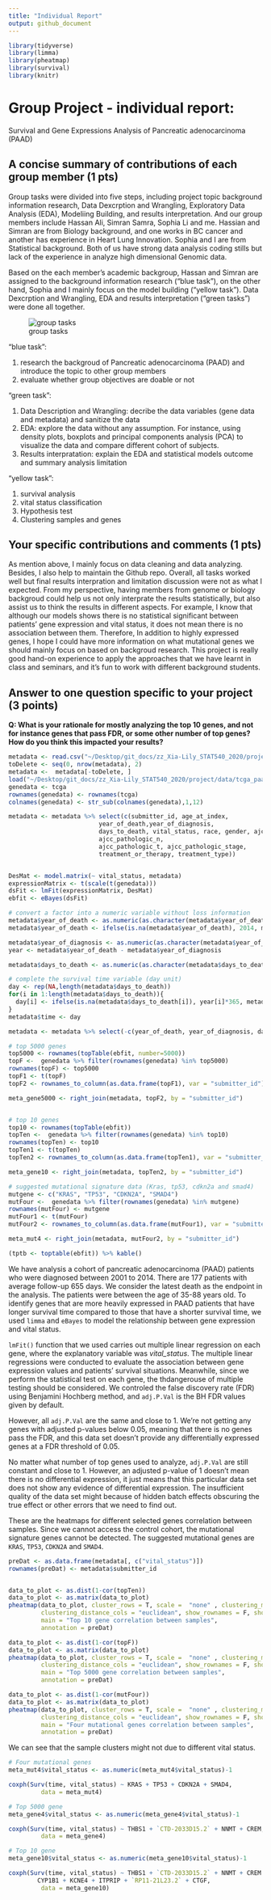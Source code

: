 ```yaml
---
title: "Individual Report"
output: github_document
---
```

```r
library(tidyverse)
library(limma)
library(pheatmap)
library(survival)
library(knitr)
```

# Group Project - individual report: 

Survival and Gene Expressions Analysis of Pancreatic adenocarcinoma (PAAD)

## A concise summary of contributions of each group member (1 pts)

Group tasks were divided into five steps, including project topic background information research, Data Dexcrption and Wrangling, Exploratory Data Analysis (EDA), Modeliing Building, and results interpretation. And our group members include Hassan Ali, Simran Samra, Sophia Li and me. Hassian and Simran are from Biology background, and one works in BC cancer and another has experience in Heart Lung Innovation. Sophia and I are from Statistical background. Both of us have strong data analysis coding stills but lack of the experience in analyze high dimensional Genomic data. 

Based on the each member's academic backgroup, Hassan and Simran are assigned to the background information research ("blue task"), on the other hand, Sophia and I mainly focus on the model building ("yellow task"). Data Dexcrption and Wrangling, EDA and results interpretation ("green tasks") were done all together. 

![group tasks](https://github.com/STAT540-UBC/zz_Xia-Lily_STAT540_2020/blob/master/project/plot/group%20tasks.png)

"blue task": 

1. research the backgroud of Pancreatic adenocarcinoma (PAAD) and introduce the topic to other group members
2. evaluate whether group objectives are doable or not

"green task":

1. Data Description and Wrangling: decribe the data variables (gene data and metadata) and sanitize the data
2. EDA: explore the data without any assumption. For instance, using density plots, boxplots and principal components analysis (PCA) to visualize the data and compare different cohort of subjects. 
3. Results interpratation: explain the EDA and statistical models outcome and summary analysis limitation

"yellow task":

1. survival analysis
2. vital status classification
3. Hypothesis test
4. Clustering samples and genes

## Your specific contributions and comments (1 pts)
As mention above, I mainly focus on data cleaning and data analyzing. Besides, I also help to maintain the Github repo. Overall, all tasks worked well but final results interpration and limitation discussion were not as what I expected. From my perspective, having members from genome or biology backgroud could help us not only interprate the results statistically, but also assist us to think the results in different aspects. For example, I know that although our models shows there is no statistical significant between patients' gene expression and vital status, it does not mean there is no association between them. Therefore, In addition to highly expressed genes, I hope I could have more information on what mutational genes we should mainly focus on based on backgroud research. This project is really good hand-on experience to apply the approaches that we have learnt in class and seminars, and it's fun to work with different background students. 

## Answer to one question specific to your project (3 points)

**Q: What is your rationale for mostly analyzing the top 10 genes, and not for instance genes that pass FDR, or some other number of top genes? How do you think this impacted your results?**

```r
metadata <- read.csv("~/Desktop/git_docs/zz_Xia-Lily_STAT540_2020/project/data/tcga_paad_clinical.csv", header = T)
toDelete <- seq(0, nrow(metadata), 2)
metadata <-  metadata[-toDelete, ]
load("~/Desktop/git_docs/zz_Xia-Lily_STAT540_2020/project/data/tcga_paad.RData")
genedata <- tcga
rownames(genedata) <- rownames(tcga)
colnames(genedata) <- str_sub(colnames(genedata),1,12)

metadata <- metadata %>% select(c(submitter_id, age_at_index, 
                         year_of_death,year_of_diagnosis, 
                         days_to_death, vital_status, race, gender, ajcc_pathologic_m, 
                         ajcc_pathologic_n, 
                         ajcc_pathologic_t, ajcc_pathologic_stage,
                         treatment_or_therapy, treatment_type))


DesMat <- model.matrix(~ vital_status, metadata)
expressionMatrix <- t(scale(t(genedata)))
dsFit <- lmFit(expressionMatrix, DesMat)
ebfit <- eBayes(dsFit)
```

```r
# convert a factor into a numeric variable without loss information
metadata$year_of_death <- as.numeric(as.character(metadata$year_of_death))
metadata$year_of_death <- ifelse(is.na(metadata$year_of_death), 2014, metadata$year_of_death)

metadata$year_of_diagnosis <- as.numeric(as.character(metadata$year_of_diagnosis))
year <- metadata$year_of_death - metadata$year_of_diagnosis

metadata$days_to_death <- as.numeric(as.character(metadata$days_to_death))

# complete the survival time variable (day unit)
day <- rep(NA,length(metadata$days_to_death))
for(i in 1:length(metadata$days_to_death)){
  day[i] <- ifelse(is.na(metadata$days_to_death[i]), year[i]*365, metadata$days_to_death[i])
}
metadata$time <- day

metadata <- metadata %>% select(-c(year_of_death, year_of_diagnosis, days_to_death))
```

```r
# top 5000 genes
top5000 <- rownames(topTable(ebfit, number=5000))
topF <-  genedata %>% filter(rownames(genedata) %in% top5000) 
rownames(topF) <- top5000
topF1 <- t(topF)
topF2 <- rownames_to_column(as.data.frame(topF1), var = "submitter_id")

meta_gene5000 <- right_join(metadata, topF2, by = "submitter_id")


# top 10 genes 
top10 <- rownames(topTable(ebfit))
topTen <-  genedata %>% filter(rownames(genedata) %in% top10) 
rownames(topTen) <- top10
topTen1 <- t(topTen)
topTen2 <- rownames_to_column(as.data.frame(topTen1), var = "submitter_id")

meta_gene10 <- right_join(metadata, topTen2, by = "submitter_id")

# suggested mutational signature data (Kras, tp53, cdkn2a and smad4)
mutgene <- c("KRAS", "TP53", "CDKN2A", "SMAD4")
mutFour <-  genedata %>% filter(rownames(genedata) %in% mutgene) 
rownames(mutFour) <- mutgene
mutFour1 <- t(mutFour)
mutFour2 <- rownames_to_column(as.data.frame(mutFour1), var = "submitter_id")

meta_mut4 <- right_join(metadata, mutFour2, by = "submitter_id")

```

```r
(tptb <- toptable(ebfit)) %>% kable()
```

We have analysis a cohort of pancreatic adenocarcinoma (PAAD) patients who were diagnosed between 2001 to 2014. There are 177 patients with average follow-up 655 days. We consider the latest death as the endpoint in the analysis. The patients were between the age of 35-88 years old. To identify genes that are more heavily expressed in PAAD patients that have longer survival time compared to those that have a shorter survival time, we used `limma` and `eBayes` to model the relationship between gene expression and vital status.

`lmFit()` function that we used carries out multiple linear regression on each gene, where the explanatory variable was *vital_status*. The multiple linear regressions were conducted to evaluate the association between gene expression values and patients' survival situations. Meanwhile, since we perform the statistical test on each gene, the thdangerouse of multiple testing should be considered. We controled the false discovery rate (FDR) using Benjamini Hochberg method, and `adj.P.Val` is the BH FDR values given by default.

However, all `adj.P.Val` are the same and close to 1. We're not getting any genes with adjusted p-values below 0.05, meaning that there is no genes pass the FDR, and this data set doesn't provide any differentially expressed genes at a FDR threshold of 0.05. 

No matter what number of top genes used to analyze, `adj.P.Val` are still constant and close to 1. However, an adjusted p-value of 1 doesn't mean there is no differential expression, it just means that this particular data set does not show any evidence of differential expression. The insufficient quality of the data set might because of hidden batch effects obscuring the true effect or other errors that we need to find out. 

These are the heatmaps for different selected genes correlation between samples. Since we cannot access the control cohort, the mutational signature genes cannot be detected. The suggested mutational genes are `KRAS`, `TP53`, `CDKN2A` and `SMAD4`. 

```r
preDat <- as.data.frame(metadata[, c("vital_status")])
rownames(preDat) <- metadata$submitter_id 


data_to_plot <- as.dist(1-cor(topTen))
data_to_plot <- as.matrix(data_to_plot)
pheatmap(data_to_plot, cluster_rows = T, scale =  "none" , clustering_method = "ward.D2",
         clustering_distance_cols = "euclidean", show_rownames = F, show_colnames = F,
         main = "Top 10 gene correlation between samples",
         annotation = preDat)
```

```r
data_to_plot <- as.dist(1-cor(topF))
data_to_plot <- as.matrix(data_to_plot)
pheatmap(data_to_plot, cluster_rows = T, scale =  "none" , clustering_method = "ward.D2",
         clustering_distance_cols = "euclidean", show_rownames = F, show_colnames = F,
         main = "Top 5000 gene correlation between samples",
         annotation = preDat)
```

```r
data_to_plot <- as.dist(1-cor(mutFour))
data_to_plot <- as.matrix(data_to_plot)
pheatmap(data_to_plot, cluster_rows = T, scale =  "none" , clustering_method = "ward.D2",
         clustering_distance_cols = "euclidean", show_rownames = F, show_colnames = F,
         main = "Four mutational genes correlation between samples",
         annotation = preDat)
```

We can see that the sample clusters might not due to different vital status. 

```r
# Four mutational genes
meta_mut4$vital_status <- as.numeric(meta_mut4$vital_status)-1

coxph(Surv(time, vital_status) ~ KRAS + TP53 + CDKN2A + SMAD4, 
         data = meta_mut4)

# Top 5000 gene
meta_gene4$vital_status <- as.numeric(meta_gene4$vital_status)-1

coxph(Surv(time, vital_status) ~ THBS1 + `CTD-2033D15.2` + NNMT + CREM, 
         data = meta_gene4)

# Top 10 gene
meta_gene10$vital_status <- as.numeric(meta_gene10$vital_status)-1

coxph(Surv(time, vital_status) ~ THBS1 + `CTD-2033D15.2` + NNMT + CREM + OLFML2B +
        CYP1B1 + KCNE4 + ITPRIP + `RP11-21L23.2` + CTGF, 
         data = meta_gene10)
```

